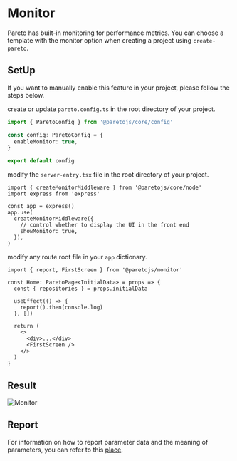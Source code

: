 # Monitor

Pareto has built-in monitoring for performance metrics. You can choose a template with the monitor option when creating a project using `create-pareto`.

## SetUp

If you want to manually enable this feature in your project, please follow the steps below.

create or update `pareto.config.ts` in the root directory of your project.

```ts
import { ParetoConfig } from '@paretojs/core/config'

const config: ParetoConfig = {
  enableMonitor: true,
}

export default config
```

modify the `server-entry.tsx` file in the root directory of your project.

```tsx
import { createMonitorMiddleware } from '@paretojs/core/node'
import express from 'express'

const app = express()
app.use(
  createMonitorMiddleware({
    // control whether to display the UI in the front end
    showMonitor: true,
  }),
)
```

modify any route root file in your `app` dictionary.

```tsx
import { report, FirstScreen } from '@paretojs/monitor'

const Home: ParetoPage<InitialData> = props => {
  const { repositories } = props.initialData

  useEffect(() => {
    report().then(console.log)
  }, [])

  return (
    <>
      <div>...</div>
      <FirstScreen />
    </>
  )
}
```

## Result

![Monitor](/monitor.png)

## Report

For information on how to report parameter data and the meaning of parameters, you can refer to this [place](https://github.com/childrentime/pareto/blob/main/packages/monitor/README.md).
